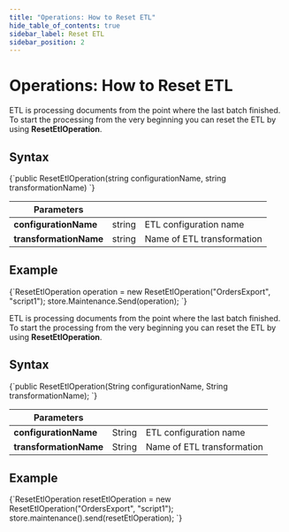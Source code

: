 ---
title: "Operations: How to Reset ETL"
hide_table_of_contents: true
sidebar_label: Reset ETL
sidebar_position: 2
---




# Operations: How to Reset ETL
<LanguageSwitcher supportedLanguages={supportedLanguages} />
<LanguageContent language="csharp">


ETL is processing documents from the point where the last batch finished. To start the processing from the very beginning you can reset the ETL by using **ResetEtlOperation**.

## Syntax

<TabItem value="reset_etl_1" label="reset_etl_1">
<CodeBlock language="csharp">
{`public ResetEtlOperation(string configurationName, string transformationName)
`}
</CodeBlock>
</TabItem>

| Parameters | | |
| ------------- | ----- | ---- |
| **configurationName** | string | ETL configuration name |
| **transformationName** | string | Name of ETL transformation |

## Example

<TabItem value="reset_etl_2" label="reset_etl_2">
<CodeBlock language="csharp">
{`ResetEtlOperation operation = new ResetEtlOperation("OrdersExport", "script1");
store.Maintenance.Send(operation);
`}
</CodeBlock>
</TabItem>


</LanguageContent>
<LanguageContent language="java">


ETL is processing documents from the point where the last batch finished. To start the processing from the very beginning you can reset the ETL by using **ResetEtlOperation**.

## Syntax

<TabItem value="reset_etl_1" label="reset_etl_1">
<CodeBlock language="java">
{`public ResetEtlOperation(String configurationName, String transformationName);
`}
</CodeBlock>
</TabItem>

| Parameters | | |
| ------------- | ----- | ---- |
| **configurationName** | String | ETL configuration name |
| **transformationName** | String | Name of ETL transformation |

## Example

<TabItem value="reset_etl_2" label="reset_etl_2">
<CodeBlock language="java">
{`ResetEtlOperation resetEtlOperation = new ResetEtlOperation("OrdersExport", "script1");
store.maintenance().send(resetEtlOperation);
`}
</CodeBlock>
</TabItem>


</LanguageContent>

<!---
### ETL
- [Basics](../../../../server/ongoing-tasks/etl/basics)
- [RavenDB ETL](../../../../server/ongoing-tasks/etl/raven)
- [SQL ETL](../../../../server/ongoing-tasks/etl/sql)

### Studio
- [RavenDB ETL Task](../../../../studio/database/tasks/ongoing-tasks/ravendb-etl-task)


-->